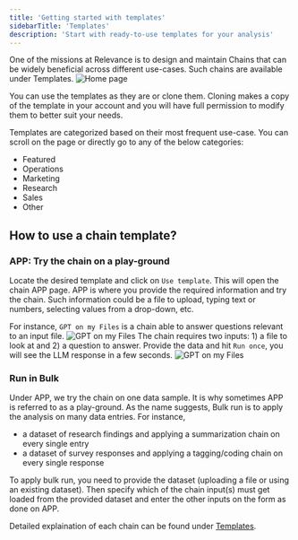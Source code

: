 ```yaml
---
title: 'Getting started with templates'
sidebarTitle: 'Templates'
description: 'Start with ready-to-use templates for your analysis'
---
```

One of the missions at Relevance is to design and maintain Chains that can be widely beneficial
across different use-cases. Such chains are available under Templates.
![Home page](/images/templates/templates-page.png)

<Tip>You can use the templates as they are or clone them. 
Cloning makes a copy of the template in your account and you will have full permission to modify them
to better suit your needs.</Tip>

Templates are categorized based on their most frequent use-case. You can scroll on the page 
or directly go to any of the below categories:
* Featured
* Operations
* Marketing
* Research
* Sales
* Other

## How to use a chain template?
### APP: Try the chain on a play-ground
Locate the desired template and click on `Use template`. This will open the chain APP page.
APP is where you provide the required information and try the chain. Such information could be 
a file to upload, typing text or numbers, selecting values from a drop-down, etc.

For instance, `GPT on my Files` is a chain able to answer questions relevant to an input file.
![GPT on my Files](/images/templates/gpt-on-my-files/GPT-on-my-files-form.png)
The chain requires two inputs: 1) a file to look at and 2) a question to answer.
Provide the data and hit `Run once`, you will see the LLM response in a few seconds.
![GPT on my Files](/images/templates/gpt-on-my-files/GPT-on-my-files-answer.png)

### Run in Bulk
Under APP, we try the chain on one data sample. It is why sometimes APP is referred to as a play-ground.
As the name suggests, Bulk run is to apply the analysis on many data entries. For instance, 
* a dataset of research findings and applying a summarization chain on every single entry
* a dataset of survey responses and applying a tagging/coding chain on every single response

To apply bulk run, you need to provide the dataset (uploading a file or using an existing dataset).
Then specify which of the chain input(s) must get loaded from the provided dataset and enter the 
other inputs on the form as done on APP.

Detailed explaination of each chain can be found under [Templates](/templates/templates).